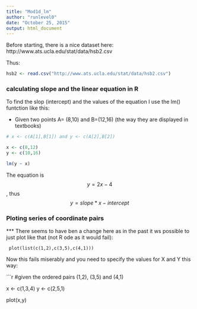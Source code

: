 ```yaml
---
title: "Mod1d_lm"
author: "runlevel0"
date: "October 25, 2015"
output: html_document
---
```


Before starting, there is a nice dataset here: http://www.ats.ucla.edu/stat/data/hsb2.csv

Thus: 

```r

hsb2 <- read.csv("http://www.ats.ucla.edu/stat/data/hsb2.csv")
```

### calculating slope and the linear equation in R

To find the slop (intercept) and the values of the equation I use the lm() funtction like this: 

- Given two points A= (8,10) and B=(12,16) (the way they are displayed in textbooks)

```r
# x <- c(A[1],B[1]) and y <- c(A[2],B[2])

x <- c(8,12)
y <- c(10,16)

lm(y ~ x)

```

The equation is $$y=2x-4$$, thus  $$y= slope*x-intercept $$

### Ploting series of coordinate pairs
*** There seems to have ben a change here as in the past it ws possible to just plot like that (not R ode as it would fail): 

     plot(list(c(1,2),c(3,5),c(4,1)))

Now this fails miserably and you need to specify the values for X and Y this way: 

```r

#given the ordered pairs (1,2), (3,5) and (4,1)

x <- c(1,3,4)
y <- c(2,5,1)

plot(x,y)



